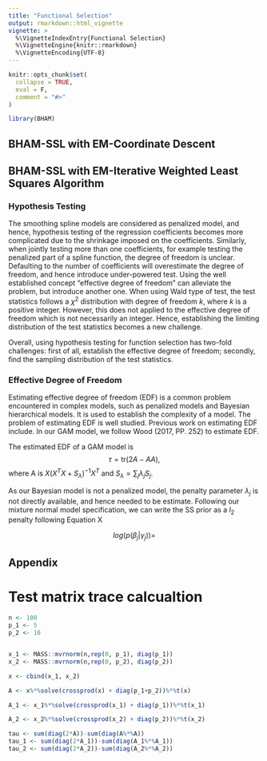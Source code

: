 ```yaml
---
title: "Functional Selection"
output: rmarkdown::html_vignette
vignette: >
  %\VignetteIndexEntry{Functional Selection}
  %\VignetteEngine{knitr::rmarkdown}
  %\VignetteEncoding{UTF-8}
---
```


```r
knitr::opts_chunk$set(
  collapse = TRUE,
  eval = F,
  comment = "#>"
)
```

```r
library(BHAM)
```

## BHAM-SSL with EM-Coordinate Descent


## BHAM-SSL with EM-Iterative Weighted Least Squares Algorithm

### Hypothesis Testing
The smoothing spline models are considered as penalized model, and hence, hypothesis testing of the regression coefficients becomes more complicated due to the shrinkage imposed on the coefficients. Similarly, when jointly testing more than one coefficients, for example testing the penalized part of a spline function, the degree of freedom is unclear. Defaulting to the number of coefficients will overestimate the degree of freedom, and hence introduce under-powered test. Using the well established concept "effective degree of freedom" can alleviate the problem, but introduce another one. When using Wald type of test, the test statistics follows a $\chi^2$ distribution with degree of freedom $k$, where $k$ is a positive integer. However, this does not applied to the effective degree of freedom which is not necessarily an integer. Hence, establishing the limiting distribution of the test statistics becomes a new challenge.

Overall, using hypothesis testing for function selection has two-fold challenges: first of all, establish the effective degree of freedom; secondly, find the sampling distribution of the test statistics.


### Effective Degree of Freedom
Estimating effective degree of freedom (EDF) is a common problem encountered in complex models, such as penalized models and Bayesian hierarchical models. It is used to establish the complexity of a model. The problem of estimating EDF is well studied. Previous work on estimating EDF include. In our GAM model, we follow Wood (2017, PP. 252) to estimate EDF.

The estimated EDF of a GAM model is 
$$
\tau = \text{tr}(2A-AA),
$$
where A is $X(X^TX+S_\lambda)^{-1}X^T$ and $S_\lambda = \sum_j \lambda_j S_j$.

As our Bayesian model is not a penalized model, the penalty parameter $\lambda_j$ is not directly available, and hence needed to be estimate. Following our mixture normal model specification, we can write the SS prior as a $l_2$ penalty following Equation X

$$
log(p(\beta_j|\gamma_j)) = 
$$

## Appendix

# Test matrix trace calcualtion
```r
n <- 100
p_1 <- 5
p_2 <- 10


x_1 <- MASS::mvrnorm(n,rep(0, p_1), diag(p_1))
x_2 <- MASS::mvrnorm(n,rep(0, p_2), diag(p_2))

x <- cbind(x_1, x_2)

A <- x%*%solve(crossprod(x) + diag(p_1+p_2))%*%t(x)

A_1 <- x_1%*%solve(crossprod(x_1) + diag(p_1))%*%t(x_1)

A_2 <- x_2%*%solve(crossprod(x_2) + diag(p_2))%*%t(x_2)

tau <- sum(diag(2*A))-sum(diag(A%*%A))
tau_1 <- sum(diag(2*A_1))-sum(diag(A_1%*%A_1))
tau_2 <- sum(diag(2*A_2))-sum(diag(A_2%*%A_2))
```
